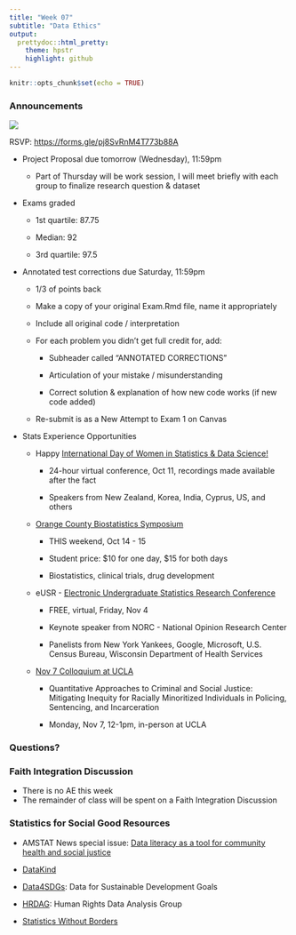 ```yaml
---
title: "Week 07"
subtitle: "Data Ethics"
output: 
  prettydoc::html_pretty:
    theme: hpstr
    highlight: github
---
```


```r
knitr::opts_chunk$set(echo = TRUE)
```

### Announcements

![](img/APU_Volleyball_MPS.png)

RSVP: <https://forms.gle/pj8SvRnM4T773b88A>

-   Project Proposal due tomorrow (Wednesday), 11:59pm

    -   Part of Thursday will be work session, I will meet briefly with each group to finalize research question & dataset

-   Exams graded

    -   1st quartile: 87.75

    -   Median: 92

    -   3rd quartile: 97.5

-   Annotated test corrections due Saturday, 11:59pm

    -   1/3 of points back

    -   Make a copy of your original Exam.Rmd file, name it appropriately

    -   Include all original code / interpretation

    -   For each problem you didn't get full credit for, add:

        -   Subheader called "ANNOTATED CORRECTIONS"

        -   Articulation of your mistake / misunderstanding

        -   Correct solution & explanation of how new code works (if new code added)

    -   Re-submit is as a New Attempt to Exam 1 on Canvas

-   Stats Experience Opportunities

    -   Happy [International Day of Women in Statistics & Data Science!](http://www.idwsds.org)

        -   24-hour virtual conference, Oct 11, recordings made available after the fact

        -   Speakers from New Zealand, Korea, India, Cyprus, US, and others

    -   [Orange County Biostatistics Symposium](https://www.eventbee.com/v/2022ocbiostatisticssymposium#/tickets)

        -   THIS weekend, Oct 14 - 15

        -   Student price: \$10 for one day, \$15 for both days

        -   Biostatistics, clinical trials, drug development

    -   eUSR - [Electronic Undergraduate Statistics Research Conference](https://www.causeweb.org/usproc/eusr/2022)

        -   FREE, virtual, Friday, Nov 4

        -   Keynote speaker from NORC - National Opinion Research Center

        -   Panelists from New York Yankees, Google, Microsoft, U.S. Census Bureau, Wisconsin Department of Health Services

    -   [Nov 7 Colloquium at UCLA](https://community.ucla.edu/event/35672c9e-405b-4c3a-9f78-57e32517009d)

        -   Quantitative Approaches to Criminal and Social Justice: Mitigating Inequity for Racially Minoritized Individuals in Policing, Sentencing, and Incarceration

        -   Monday, Nov 7, 12-1pm, in-person at UCLA

### Questions?

### Faith Integration Discussion

-   There is no AE this week
-   The remainder of class will be spent on a Faith Integration Discussion

### Statistics for Social Good Resources

-   AMSTAT News special issue: [Data literacy as a tool for community health and social justice](https://magazine.amstat.org/wp-content/uploads/2022/08/AmstatSeptember.pdf)

-   [DataKind](https://www.datakind.org)

-   [Data4SDGs](https://www.data4sdgs.org): Data for Sustainable Development Goals

-   [HRDAG](https://hrdag.org): Human Rights Data Analysis Group

-   [Statistics Without Borders](https://www.statisticswithoutborders.org)
